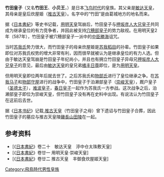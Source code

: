 {{東亞男性歷史人物
|名稱 =竹田皇子
|身份 =日本的皇子
|國家 =[[日本|大和王朝]]
|時代 =[[飛鳥時代|飛鳥時代]]
|姓 =（無）
|名 =竹田
|封爵 =[[王_(日本)|王]]
|出生日期 =不詳
|逝世日期 =不詳
|父親 = [[敏達天皇|敏達天皇]]
|母親 = [[推古天皇|推古天皇]]
}}
{{Japanese|japanese=竹田皇子|kana=たけだのみこ|romaji=Takeda no miko}}
'''竹田皇子'''（又名'''竹田王'''、'''小贝王'''，{{bd|？||？}}）是日本[[飞鸟时代|飞鸟时代]]的皇族。其父亲是[[敏达天皇|敏达天皇]]，其母亲是皇后炊屋姫（[[推古天皇|推古天皇]]）。名字中的“竹田”是由葛城地方的地名而来。

据《[[日本書紀|日本書紀]]》等史书记载，[[用明天皇|用明天皇]]驾崩后，竹田皇子与[[押坂彦人大兄皇子|押坂彦人大兄皇子]]共同成为继承皇位的有力竞争者，并因此被支持[[穴穂部皇子|穴穂部皇子]]的势力敌视。在用明天皇2年（587年），竹田皇子被穴穂部皇子一派中的[[中臣勝海|中臣勝海]]诅咒。

当时[[苏我氏|苏我氏]]势力很大，而竹田皇子的母亲炊屋姫是[[苏我稻目|苏我稻目]]的孙辈。竹田皇子如果即位对苏我氏权势的增大非常有利，因而很早就被认为是继承皇位的有力人选。但由于敏达天皇驾崩是竹田皇子年纪尚小，并且也有拥立竹田皇子异母兄[[押坂彦人大兄皇子|押坂彦人大兄皇子]]的意见，最后由[[敏达天皇|敏达天皇]]的皇兄弟[[橘丰日尊|橘丰日尊]]即位，是为[[用明天皇|用明天皇]]。

但用明天皇即位两年后就去世了。之后苏我氏和[[物部氏|物部氏]]进行了皇位继承之争。在[[苏我马子|苏我马子]]和[[物部守屋|物部守屋]]进行的战争中，竹田皇子于泊濑部皇子（[[崇峻天皇|崇峻天皇]]），厩户皇子（[[圣德太子|圣德太子]]），[[难波皇子|难波皇子]]，[[春日皇子|春日皇子]]一起作为苏我氏一方参战。这次战争之后，泊濑部皇子即位为崇峻天皇，但竹田皇子没有再在史料中出现。有说法认为竹田皇子在这前后去世。

据《[[日本书纪|日本书纪]]》记载,[[推古天皇|推古天皇]]（竹田皇子之母）曾下遗诏与竹田皇子合葬，因此竹田皇子的墓应与推古天皇陵[[磯長山田陵|磯長山田陵]]在一起。

== 参考资料 ==
{{Reflist}}
* [《[[日本書紀|日本書紀]]》卷二十　敏达天皇　渟中仓太珠敷天皇]
* [《[[日本書紀|日本書紀]]》卷廿一 用明天皇‧崇峻天皇]
* [《[[日本書紀|日本書紀]]》卷廿二 推古天皇　丰御食炊屋姬天皇]
[[Category:飛鳥時代男性皇族|Category:飛鳥時代男性皇族]]